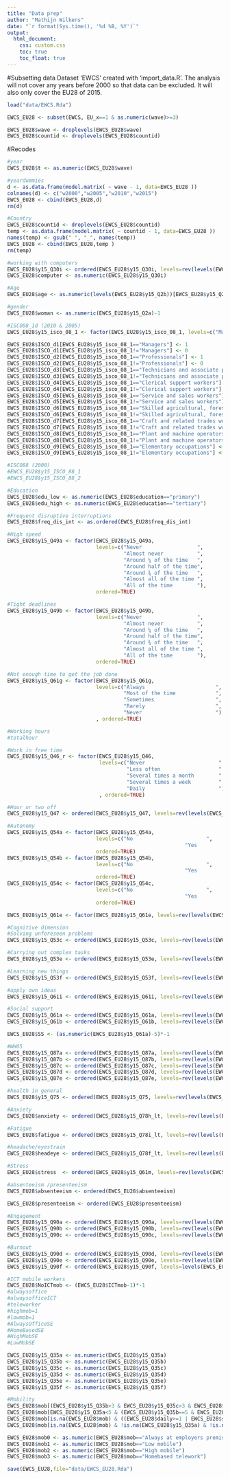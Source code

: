 ```yaml
---
title: "Data prep"
author: "Mathijn Wilkens"
date: "`r format(Sys.time(), '%d %B, %Y')`"
output: 
  html_document: 
    css: custom.css
    toc: true
    toc_float: true
---
```


#Subsetting data
Dataset 'EWCS' created with 'import_data.R'. The analysis will not cover any years before 2000 so that data can be excluded. It will also only cover the EU28 of 2015.

```r
load("data/EWCS.Rda")

EWCS_EU28 <- subset(EWCS, EU_x==1 & as.numeric(wave)>=3)

EWCS_EU28$wave <- droplevels(EWCS_EU28$wave)
EWCS_EU28$countid <- droplevels(EWCS_EU28$countid)

```

#Recodes

```r
#year
EWCS_EU28$t <- as.numeric(EWCS_EU28$wave)

#yeardummies
d <- as.data.frame(model.matrix( ~ wave - 1, data=EWCS_EU28 ))
colnames(d) <- c("w2000","w2005","w2010","w2015")
EWCS_EU28 <- cbind(EWCS_EU28,d)
rm(d)

#Country
EWCS_EU28$countid <- droplevels(EWCS_EU28$countid)
temp <- as.data.frame(model.matrix( ~ countid - 1, data=EWCS_EU28 ))
names(temp) <- gsub(" ", "_", names(temp))
EWCS_EU28 <- cbind(EWCS_EU28,temp )
rm(temp)

#working with computers
EWCS_EU28$y15_Q30i <- ordered(EWCS_EU28$y15_Q30i, levels=rev(levels(EWCS_EU28$y15_Q30i)))
EWCS_EU28$computer <- as.numeric(EWCS_EU28$y15_Q30i)

#Age
EWCS_EU28$age <- as.numeric(levels(EWCS_EU28$y15_Q2b))[EWCS_EU28$y15_Q2b]

#gender
EWCS_EU28$woman <- as.numeric(EWCS_EU28$y15_Q2a)-1

#ISCO08_1d (2010 & 2005)
EWCS_EU28$y15_isco_08_1 <- factor(EWCS_EU28$y15_isco_08_1, levels=c("Managers","Professionals","Technicians and associate professionals","Clerical support workers","Service and sales workers","Skilled agricultural, forestry and fishery workers","Craft and related trades workers","Plant and machine operators, and assemblers","Elementary occupations","Armed forces occupations"))

EWCS_EU28$ISCO_d1[EWCS_EU28$y15_isco_08_1=="Managers"] <- 1
EWCS_EU28$ISCO_d1[EWCS_EU28$y15_isco_08_1!="Managers"] <- 0
EWCS_EU28$ISCO_d2[EWCS_EU28$y15_isco_08_1=="Professionals"] <- 1
EWCS_EU28$ISCO_d2[EWCS_EU28$y15_isco_08_1!="Professionals"] <- 0
EWCS_EU28$ISCO_d3[EWCS_EU28$y15_isco_08_1=="Technicians and associate professionals"] <- 1
EWCS_EU28$ISCO_d3[EWCS_EU28$y15_isco_08_1!="Technicians and associate professionals"] <- 0
EWCS_EU28$ISCO_d4[EWCS_EU28$y15_isco_08_1=="Clerical support workers"] <- 1
EWCS_EU28$ISCO_d4[EWCS_EU28$y15_isco_08_1!="Clerical support workers"] <- 0
EWCS_EU28$ISCO_d5[EWCS_EU28$y15_isco_08_1=="Service and sales workers"] <- 1
EWCS_EU28$ISCO_d5[EWCS_EU28$y15_isco_08_1!="Service and sales workers"] <- 0
EWCS_EU28$ISCO_d6[EWCS_EU28$y15_isco_08_1=="Skilled agricultural, forestry and fishery workers"] <- 1
EWCS_EU28$ISCO_d6[EWCS_EU28$y15_isco_08_1!="Skilled agricultural, forestry and fishery workers"] <- 0
EWCS_EU28$ISCO_d7[EWCS_EU28$y15_isco_08_1=="Craft and related trades workers"] <- 1
EWCS_EU28$ISCO_d7[EWCS_EU28$y15_isco_08_1!="Craft and related trades workers"] <- 0
EWCS_EU28$ISCO_d8[EWCS_EU28$y15_isco_08_1=="Plant and machine operators, and assemblers"] <- 1
EWCS_EU28$ISCO_d8[EWCS_EU28$y15_isco_08_1!="Plant and machine operators, and assemblers"] <- 0
EWCS_EU28$ISCO_d9[EWCS_EU28$y15_isco_08_1=="Elementary occupations"] <- 1
EWCS_EU28$ISCO_d9[EWCS_EU28$y15_isco_08_1!="Elementary occupations"] <- 0

#ISCO88 (2000)
#EWCS_EU28$y15_ISCO_88_1
#EWCS_EU28$y15_ISCO_88_2

#Education
EWCS_EU28$edu_low <- as.numeric(EWCS_EU28$education=="primary")
EWCS_EU28$edu_high <- as.numeric(EWCS_EU28$education=="tertiary")

#Frequent disruptive interruptions
EWCS_EU28$freq_dis_int <- as.ordered(EWCS_EU28$freq_dis_int)

#High speed
EWCS_EU28$y15_Q49a <- factor(EWCS_EU28$y15_Q49a, 
                             levels=c("Never                  ",
                                      "Almost never           ",
                                      "Around ¼ of the time   ",
                                      "Around half of the time",
                                      "Around ¾ of the time   ",
                                      "Almost all of the time ",
                                      "All of the time        "), 
                             ordered=TRUE)

#Tight deadlines
EWCS_EU28$y15_Q49b <- factor(EWCS_EU28$y15_Q49b, 
                             levels=c("Never                  ",
                                      "Almost never           ",
                                      "Around ¼ of the time   ",
                                      "Around half of the time",
                                      "Around ¾ of the time   ",
                                      "Almost all of the time ",
                                      "All of the time        "), 
                             ordered=TRUE)

#Not enough time to get the job done
EWCS_EU28$y15_Q61g <- factor(EWCS_EU28$y15_Q61g, 
                             levels=c("Always                       ",
                                      "Most of the time             ",
                                      "Sometimes                    ",
                                      "Rarely                       ",
                                      "Never                        ")
                             , ordered=TRUE)

#Working hours
#totalhour

#Work in free time
EWCS_EU28$y15_Q46_r <- factor(EWCS_EU28$y15_Q46, 
                              levels=c("Never                        ",
                                       "Less often                   ",
                                       "Several times a month        ",
                                       "Several times a week         ",
                                       "Daily                        ")
                              , ordered=TRUE)

#Hour or two off
EWCS_EU28$y15_Q47 <- ordered(EWCS_EU28$y15_Q47, levels=rev(levels(EWCS_EU28$y15_Q47)))

#Autonomy
EWCS_EU28$y15_Q54a <- factor(EWCS_EU28$y15_Q54a, 
                             levels=c("No                        ",
                                                          "Yes                       "), 
                             ordered=TRUE)
EWCS_EU28$y15_Q54b <- factor(EWCS_EU28$y15_Q54b, 
                             levels=c("No                        ",
                                                          "Yes                       "), 
                             ordered=TRUE)
EWCS_EU28$y15_Q54c <- factor(EWCS_EU28$y15_Q54c, 
                             levels=c("No                        ",
                                                          "Yes                       "), 
                             ordered=TRUE)

EWCS_EU28$y15_Q61e <- factor(EWCS_EU28$y15_Q61e, levels=rev(levels(EWCS_EU28$y15_Q61e)), ordered=TRUE)

#Cognitive dimension
#Solving unforeseen problems
EWCS_EU28$y15_Q53c <- ordered(EWCS_EU28$y15_Q53c, levels=rev(levels(EWCS_EU28$y15_Q53c)))

#Carrying out complex tasks
EWCS_EU28$y15_Q53e <- ordered(EWCS_EU28$y15_Q53e, levels=rev(levels(EWCS_EU28$y15_Q53e)))

#Learning new things
EWCS_EU28$y15_Q53f <- ordered(EWCS_EU28$y15_Q53f, levels=rev(levels(EWCS_EU28$y15_Q53f)))

#apply own ideas
EWCS_EU28$y15_Q61i <- ordered(EWCS_EU28$y15_Q61i, levels=rev(levels(EWCS_EU28$y15_Q61i)))

#Social support
EWCS_EU28$y15_Q61a <- ordered(EWCS_EU28$y15_Q61a, levels=rev(levels(EWCS_EU28$y15_Q61a)))
EWCS_EU28$y15_Q61b <- ordered(EWCS_EU28$y15_Q61b, levels=rev(levels(EWCS_EU28$y15_Q61b)))

EWCS_EU28$SS <- (as.numeric(EWCS_EU28$y15_Q61a)-5)*-1

#WHO5
EWCS_EU28$y15_Q87a <- ordered(EWCS_EU28$y15_Q87a, levels=rev(levels(EWCS_EU28$y15_Q87a)))
EWCS_EU28$y15_Q87b <- ordered(EWCS_EU28$y15_Q87b, levels=rev(levels(EWCS_EU28$y15_Q87b)))
EWCS_EU28$y15_Q87c <- ordered(EWCS_EU28$y15_Q87c, levels=rev(levels(EWCS_EU28$y15_Q87c)))
EWCS_EU28$y15_Q87d <- ordered(EWCS_EU28$y15_Q87d, levels=rev(levels(EWCS_EU28$y15_Q87d)))
EWCS_EU28$y15_Q87e <- ordered(EWCS_EU28$y15_Q87e, levels=rev(levels(EWCS_EU28$y15_Q87e)))

#health in general
EWCS_EU28$y15_Q75 <- ordered(EWCS_EU28$y15_Q75, levels=rev(levels(EWCS_EU28$y15_Q75)))

#Anxiety
EWCS_EU28$anxiety <- ordered(EWCS_EU28$y15_Q78h_lt, levels=rev(levels(EWCS_EU28$y15_Q78h_lt)))

#Fatigue
EWCS_EU28$fatigue <- ordered(EWCS_EU28$y15_Q78i_lt, levels=rev(levels(EWCS_EU28$y15_Q78i_lt)))

#headache/eyestrain
EWCS_EU28$headeye <- ordered(EWCS_EU28$y15_Q78f_lt, levels=rev(levels(EWCS_EU28$y15_Q78f_lt)))

#Stress
EWCS_EU28$stress  <- ordered(EWCS_EU28$y15_Q61m, levels=rev(levels(EWCS_EU28$y15_Q61m)))

#absenteeism /presenteeism
EWCS_EU28$absenteeism <- ordered(EWCS_EU28$absenteeism)

EWCS_EU28$presenteeism <- ordered(EWCS_EU28$presenteeism)

#Engagement
EWCS_EU28$y15_Q90a <- ordered(EWCS_EU28$y15_Q90a, levels=rev(levels(EWCS_EU28$y15_Q90a )))
EWCS_EU28$y15_Q90b <- ordered(EWCS_EU28$y15_Q90b, levels=rev(levels(EWCS_EU28$y15_Q90b )))
EWCS_EU28$y15_Q90c <- ordered(EWCS_EU28$y15_Q90c, levels=rev(levels(EWCS_EU28$y15_Q90c )))

#Burnout
EWCS_EU28$y15_Q90d <- ordered(EWCS_EU28$y15_Q90d, levels=rev(levels(EWCS_EU28$y15_Q90d )))
EWCS_EU28$y15_Q90e <- ordered(EWCS_EU28$y15_Q90e, levels=rev(levels(EWCS_EU28$y15_Q90e )))
EWCS_EU28$y15_Q90f <- ordered(EWCS_EU28$y15_Q90f, levels=levels(EWCS_EU28$y15_Q90f))

#ICT mobile workers
EWCS_EU28$NoICTmob <- (EWCS_EU28$ICTmob-1)*-1
#alwaysoffice
#alwaysofficeICT
#teleworker
#highmob=1 
#lowmob=1
#AlwaysOfficeSE
#HomeBasedSE
#HighMobSE
#LowMobSE

EWCS_EU28$y15_Q35a <- as.numeric(EWCS_EU28$y15_Q35a)
EWCS_EU28$y15_Q35b <- as.numeric(EWCS_EU28$y15_Q35b)
EWCS_EU28$y15_Q35c <- as.numeric(EWCS_EU28$y15_Q35c)
EWCS_EU28$y15_Q35d <- as.numeric(EWCS_EU28$y15_Q35d)
EWCS_EU28$y15_Q35e <- as.numeric(EWCS_EU28$y15_Q35e)
EWCS_EU28$y15_Q35f <- as.numeric(EWCS_EU28$y15_Q35f)

#Mobility
EWCS_EU28$mob[(EWCS_EU28$y15_Q35b>3 & EWCS_EU28$y15_Q35c>3 & EWCS_EU28$y15_Q35d>3 & EWCS_EU28$y15_Q35e<=3 & EWCS_EU28$y15_Q35f>3) | EWCS_EU28$HomeWorkshop] <- "Homebased telework"
EWCS_EU28$mob[EWCS_EU28$y15_Q35a<5 & (EWCS_EU28$y15_Q35b==5 & EWCS_EU28$y15_Q35c==5 & EWCS_EU28$y15_Q35d==5 & EWCS_EU28$y15_Q35e==5 & EWCS_EU28$y15_Q35f==5)] <- "Always at employers premises"
EWCS_EU28$mob[is.na(EWCS_EU28$mob) & ((EWCS_EU28$daily>=1 | EWCS_EU28$sevweek>=2) | (EWCS_EU28$daily==1 & EWCS_EU28$sevweek>=1))] <- "High mobile"
EWCS_EU28$mob[is.na(EWCS_EU28$mob) & !is.na(EWCS_EU28$y15_Q35a) & !is.na(EWCS_EU28$y15_Q35b) & !is.na(EWCS_EU28$y15_Q35c) & !is.na(EWCS_EU28$y15_Q35d) & !is.na(EWCS_EU28$y15_Q35e) & !is.na(EWCS_EU28$y15_Q35f)] <- "Low mobile"

EWCS_EU28$mob0 <- as.numeric(EWCS_EU28$mob=="Always at employers premises")
EWCS_EU28$mob1 <- as.numeric(EWCS_EU28$mob=="Low mobile")
EWCS_EU28$mob2 <- as.numeric(EWCS_EU28$mob=="High mobile")
EWCS_EU28$mob3 <- as.numeric(EWCS_EU28$mob=="Homebased telework")

```

```r
save(EWCS_EU28,file="data/EWCS_EU28.Rda")
```

